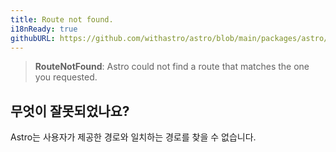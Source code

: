 ```yaml
---
title: Route not found.
i18nReady: true
githubURL: https://github.com/withastro/astro/blob/main/packages/astro/src/core/errors/errors-data.ts
---
```


> **RouteNotFound**: Astro could not find a route that matches the one you requested.

## 무엇이 잘못되었나요?
Astro는 사용자가 제공한 경로와 일치하는 경로를 찾을 수 없습니다.



